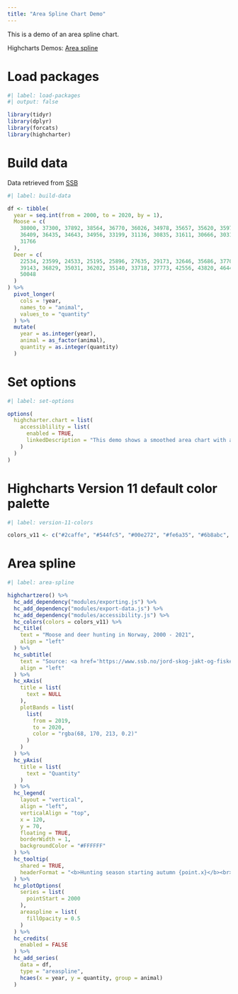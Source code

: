 ```yaml
---
title: "Area Spline Chart Demo"
---
```


This is a demo of an area spline chart.

Highcharts Demos: [Area spline](https://www.highcharts.com/demo/areaspline)

# Load packages

```r
#| label: load-packages
#| output: false

library(tidyr)
library(dplyr)
library(forcats)
library(highcharter)
```

# Build data

Data retrieved from [SSB](https://www.ssb.no/jord-skog-jakt-og-fiskeri/jakt)

```r
#| label: build-data

df <- tibble(
  year = seq.int(from = 2000, to = 2020, by = 1),
  Moose = c(
    38000, 37300, 37892, 38564, 36770, 36026, 34978, 35657, 35620, 35971,
    36409, 36435, 34643, 34956, 33199, 31136, 30835, 31611, 30666, 30319,
    31766
  ),
  Deer = c(
    22534, 23599, 24533, 25195, 25896, 27635, 29173, 32646, 35686, 37709, 
    39143, 36829, 35031, 36202, 35140, 33718, 37773, 42556, 43820, 46445,
    50048
  )
) %>% 
  pivot_longer(
    cols = !year,
    names_to = "animal",
    values_to = "quantity"
  ) %>% 
  mutate(
    year = as.integer(year),
    animal = as_factor(animal),
    quantity = as.integer(quantity)
  )
```

# Set options

```r
#| label: set-options

options(
  highcharter.chart = list(
    accessiblility = list(
      enabled = TRUE,
      linkedDescription = "This demo shows a smoothed area chart with an x-axis plot band highlighting an area of interest at the last two points. Plot bands and plot lines are commonly used to draw attention to certain areas or thresholds."
    )
  )
)
```

# Highcharts Version 11 default color palette

```r
#| label: version-11-colors

colors_v11 <- c("#2caffe", "#544fc5", "#00e272", "#fe6a35", "#6b8abc", "#d568fb", "#2ee0ca", "#fa4b42", "#feb56a", "#91e8e1")
```

# Area spline

```r
#| label: area-spline

highchartzero() %>% 
  hc_add_dependency("modules/exporting.js") %>%
  hc_add_dependency("modules/export-data.js") %>%
  hc_add_dependency("modules/accessibility.js") %>%
  hc_colors(colors = colors_v11) %>% 
  hc_title(
    text = "Moose and deer hunting in Norway, 2000 - 2021",
    align = "left"
  ) %>% 
  hc_subtitle(
    text = "Source: <a href='https://www.ssb.no/jord-skog-jakt-og-fiskeri/jakt'>SSB</a>",
    align = "left"
  ) %>% 
  hc_xAxis(
    title = list(
      text = NULL
    ),
    plotBands = list(
      list(
        from = 2019,
        to = 2020,
        color = "rgba(68, 170, 213, 0.2)"
      )
    )
  ) %>% 
  hc_yAxis(
    title = list(
      text = "Quantity"
    )
  ) %>% 
  hc_legend(
    layout = "vertical",
    align = "left",
    verticalAlign = "top",
    x = 120,
    y = 70,
    floating = TRUE,
    borderWidth = 1,
    backgroundColor = "#FFFFFF"
  ) %>% 
  hc_tooltip(
    shared = TRUE,
    headerFormat = "<b>Hunting season starting autumn {point.x}</b><br>"
  ) %>% 
  hc_plotOptions(
    series = list(
      pointStart = 2000
    ),
    areaspline = list(
      fillOpacity = 0.5
    )
  ) %>% 
  hc_credits(
    enabled = FALSE
  ) %>% 
  hc_add_series(
    data = df,
    type = "areaspline", 
    hcaes(x = year, y = quantity, group = animal)
  ) 
```

